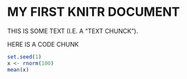 MY FIRST KNITR DOCUMENT
======================================
  
THIS IS SOME TEXT (I.E. A "TEXT CHUNCK").

HERE IS A CODE CHUNK
```r
set.seed(1)
x <- rnorm(100)
mean(x)
```
